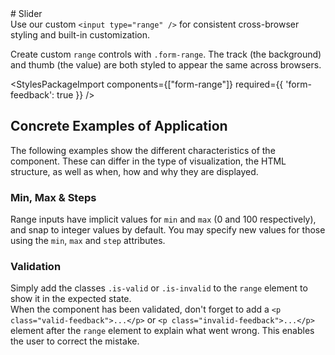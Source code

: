 
<Meta of={SliderStories} />

<div className="docs-title">
  # Slider

  <nav>
    <link-design of={JSON.stringify(SliderStories)}></link-design>
  </nav>
</div>

<div className="lead">
  Use our custom <code>&lt;input type="range" /&gt;</code> for consistent cross-browser styling and
  built-in customization.
</div>

Create custom `range` controls with `.form-range`. The track (the background) and thumb (the value) are both styled to appear the same across browsers.

<Canvas sourceState="shown" of={SliderStories.Default} />
<div className="hide-col-default">
  <Controls of={SliderStories.Default} />
</div>

<StylesPackageImport components={["form-range"]} required={{ 'form-feedback': true }} />

## Concrete Examples of Application

The following examples show the different characteristics of the component. These can differ in the type of visualization, the HTML structure, as well as when, how and why they are displayed.

### Min, Max & Steps

Range inputs have implicit values for `min` and `max` (0 and 100 respectively), and snap to integer values by default.
You may specify new values for those using the `min`, `max` and `step` attributes.

<Canvas of={SliderStories.Boundaries} />

### Validation

Simply add the classes `.is-valid` or `.is-invalid` to the `range` element to show it in the expected state.<br/>
When the component has been validated, don't forget to add a `<p class="valid-feedback">...</p>` or `<p class="invalid-feedback">...</p>` element after the `range` element to explain what went wrong. This enables the user to correct the mistake.

<Canvas of={SliderStories.Validation} />
